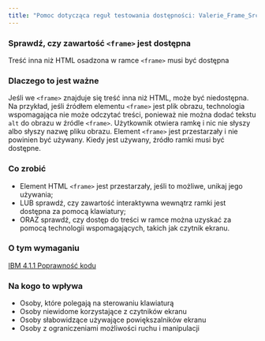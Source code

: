 ```yaml
---
title: "Pomoc dotycząca reguł testowania dostępności: Valerie_Frame_SrcHtml"
---
```


<div className="toolHelp">
<Row>
<Column colLg={16} colMd={8} colSm={4} className="toolHead">

### Sprawdź, czy zawartość `<frame>` jest dostępna

<div id="locLevel"></div>

Treść inna niż HTML osadzona w ramce `<frame>` musi być dostępna

</Column>
</Row>
<Row>
<Column colLg={11} colMd={5} colSm={4} className="toolMain">

### Dlaczego to jest ważne

Jeśli we `<frame>` znajduje się treść inna niż HTML, może być niedostępna. Na przykład, jeśli źródłem elementu `<frame>` jest plik obrazu, technologia wspomagająca nie może odczytać treści, ponieważ nie można dodać tekstu `alt` do obrazu w źródle `<frame>`. Użytkownik otwiera ramkę i nic nie słyszy albo słyszy nazwę pliku obrazu. Element `<frame>` jest przestarzały i nie powinien być używany. Kiedy jest używany, źródło ramki musi być dostępne.


<div id="locSnippet"></div>

### Co zrobić

 * Element HTML `<frame>` jest przestarzały, jeśli to możliwe, unikaj jego używania;
 * LUB  sprawdź, czy zawartość interaktywna wewnątrz ramki jest dostępna za pomocą klawiatury;
 * ORAZ sprawdź, czy dostęp do treści w ramce można uzyskać za pomocą technologii wspomagających, takich jak czytnik ekranu. 

</Column>
<Column colLg={5} colMd={3} colSm={4} className="toolLeft">

### O tym wymaganiu

[IBM 4.1.1 Poprawność kodu](http://www.ibm.com/able/guidelines/ci162/bypass_blocks.html)

### Na kogo to wpływa

 * Osoby, które polegają na sterowaniu klawiaturą
 * Osoby niewidome korzystające z czytników ekranu
 * Osoby słabowidzące używające powiększalników ekranu
 * Osoby z ograniczeniami możliwości ruchu i manipulacji

</Column>
</Row>
</div>

